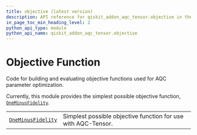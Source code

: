 ```yaml
---
title: objective (latest version)
description: API reference for qiskit_addon_aqc_tensor.objective in the latest version of qiskit-addon-aqc-tensor
in_page_toc_min_heading_level: 2
python_api_type: module
python_api_name: qiskit_addon_aqc_tensor.objective
---
```


<span id="module-qiskit_addon_aqc_tensor.objective" />

<span id="objective" />

# Objective Function

Code for building and evaluating objective functions used for AQC parameter optimization.

Currently, this module provides the simplest possible objective function, [`OneMinusFidelity`](objective-one-minus-fidelity "qiskit_addon_aqc_tensor.objective.OneMinusFidelity").

|                                                                                                         |                                                               |
| ------------------------------------------------------------------------------------------------------- | ------------------------------------------------------------- |
| [`OneMinusFidelity`](objective-one-minus-fidelity "qiskit_addon_aqc_tensor.objective.OneMinusFidelity") | Simplest possible objective function for use with AQC-Tensor. |

